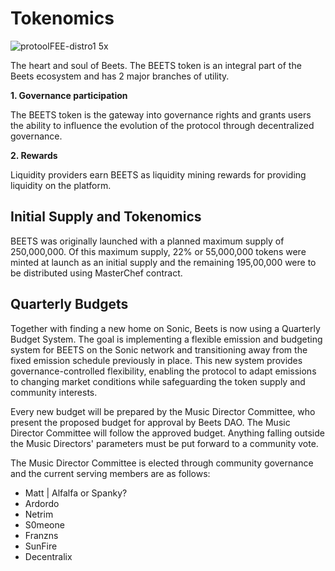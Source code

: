 # Tokenomics
![protoolFEE-distro1 5x](https://user-images.githubusercontent.com/109503546/217736831-e62ae809-a0f3-4fc2-a2b7-c6cd96b0761f.png)

The heart and soul of Beets. The BEETS token is an integral part of the Beets ecosystem and has 2 major branches of utility.

**1. Governance participation**

The BEETS token is the gateway into governance rights and grants users the ability to influence the evolution of the protocol through decentralized governance.
 
**2. Rewards**

Liquidity providers earn BEETS as liquidity mining rewards for providing liquidity on the platform. 

## Initial Supply and Tokenomics

BEETS was originally launched with a planned maximum supply of 250,000,000. Of this maximum supply,  22% or 55,000,000 tokens were minted at launch as an initial supply and the remaining 195,00,000 were to be distributed using MasterChef contract.

## Quarterly Budgets

Together with finding a new home on Sonic, Beets is now using a Quarterly Budget System. The goal is implementing a flexible emission and budgeting system for BEETS on the Sonic network and transitioning away from the fixed emission schedule previously in place. This new system provides governance-controlled flexibility, enabling the protocol to adapt emissions to changing market conditions while safeguarding the token supply and community interests. 

Every new budget will be prepared by the Music Director Committee, who present the proposed budget for approval by Beets DAO. The Music Director Committee will follow the approved budget. Anything falling outside the Music Directors' parameters must be put forward to a community vote. 

The Music Director Committee is elected through community governance and the current serving members are as follows:

* Matt | Alfalfa or Spanky? 
* Ardordo 
* Netrim
* S0meone
* Franzns
* SunFire
* Decentralix 
